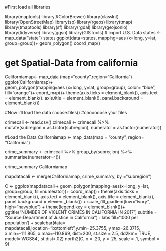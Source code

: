 #First load all libraries

library(maptools)
library(RColorBrewer)
library(classInt)
library(OpenStreetMap)
library(sp)
library(rgeos)
library(tmap)
library(tmaptools)
library(sf)
library(rgdal)
library(geojsonio)
library(tidyverse)
library(ggsn)
library(GISTools)
# import U.S. Data 
states <- map_data("state")
states
ggplot(data=states, mapping=aes (x=long, y=lat, group=group))+
  geom_polygon()
coord_map()

# get Spatial-Data from california  
Californiamap<- map_data (map="county",region="California")
ggplot(Californiamap)+  
  geom_polygon(mapping=aes (x=long, y=lat, group=group), color= "blue", fill="orange")+
  coord_map()+ 
  theme(axis.ticks = element_blank(),
        axis.text = element_blank(),
        axis.title = element_blank(),
        panel.background = element_blank())

#Now I'll load the data
choose.files()
#chooooose your files

crimecali <- read.csv()
crimecali <- crimecali %>%  
  mutate(subregion = as.factor(subregion), numerator = as.factor(numerator))

#Load the Data
Californiamap <- map_data(map = "county", region= "California")


crime_summary <- crimecali %>%
  group_by(subregion) %>%
  summarise(numerator=n())

crime_summary
Californiamap

mapdatacali <- merge(Californiamap, crime_summary, by ="subregion")

C <- ggplot(mapdatacali)+
  geom_polygon(mapping=aes(x=long, y=lat, group=group, fill=numerator))+
  coord_map()+
  theme(axis.ticks = element_blank(),
        axis.text = element_blank(),
        axis.title = element_blank(),
        panel.background = element_blank()) +
  scale_fill_gradient(low="ivory", high="navyblue") +
  theme(legend.key = element_blank())+
  ggtitle("NUMBER OF VIOLENT CRIMES IN CALIFORNIA IN 2017",
          subtitle = "Source:Department of Justice in California")+
  labs(fill='1000 per population ') +
  scalebar(data= mapdatacali,location="bottomleft",y.min=25.3755, y.max=26.3715, 
           x.min=-111.865, x.max=-110.869, dist=200, st.size = 2.5, dd2km= TRUE, model='WGS84',
           st.dist=.02)
north2(C, x = .20, y = .25, scale = .1, symbol = 9) 


